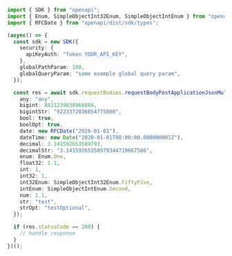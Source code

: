 ```typescript showLineNumbers copy filename="Request Body Post Application Json Multiple Json Filtered usage example"
import { SDK } from "openapi";
import { Enum, SimpleObjectInt32Enum, SimpleObjectIntEnum } from "openapi/dist/sdk/models/shared";
import { RFCDate } from "openapi/dist/sdk/types";

(async() => {
  const sdk = new SDK({
    security: {
      apiKeyAuth: "Token YOUR_API_KEY",
    },
    globalPathParam: 100,
    globalQueryParam: "some example global query param",
  });

  const res = await sdk.requestBodies.requestBodyPostApplicationJsonMultipleJsonFiltered({
    any: "any",
    bigint: 8821239038968084,
    bigintStr: "9223372036854775808",
    bool: true,
    boolOpt: true,
    date: new RFCDate("2020-01-01"),
    dateTime: new Date("2020-01-01T00:00:00.000000001Z"),
    decimal: 3.141592653589793,
    decimalStr: "3.14159265358979344719667586",
    enum: Enum.One,
    float32: 1.1,
    int: 1,
    int32: 1,
    int32Enum: SimpleObjectInt32Enum.FiftyFive,
    intEnum: SimpleObjectIntEnum.Second,
    num: 1.1,
    str: "test",
    strOpt: "testOptional",
  });

  if (res.statusCode == 200) {
    // handle response
  }
})();
```
